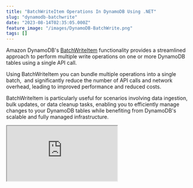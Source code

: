 ```yaml
---
title: "BatchWriteItem Operations In DynamoDB Using .NET"
slug: "dynamodb-batchwrite"
date: "2023-08-14T02:35:05.000Z"
feature_image: "/images/DynamoDB-BatchWrite.png"
tags: []
---
```


Amazon DynamoDB's [BatchWriteItem](https://docs.aws.amazon.com/amazondynamodb/latest/APIReference/API_BatchWriteItem.html) functionality provides a streamlined approach to perform multiple write operations on one or more DynamoDB tables using a single API call.

Using BatchWriteItem you can bundle multiple operations into a single batch,  and significantly reduce the number of API calls and network overhead, leading to improved performance and reduced costs.

BatchWriteItem is particularly useful for scenarios involving data ingestion, bulk updates, or data cleanup tasks, enabling you to efficiently manage changes to your DynamoDB tables while benefiting from DynamoDB's scalable and fully managed infrastructure.

<iframe src="https://www.youtube.com/embed/eUyx7yMN2mo?feature=oembed" />

_This article is sponsored by AWS and is part of my [AWS Series](__GHOST_URL__/tag/aws/)._

In this article, we will learn, how to

*   Batch Write Using High-Level API (DynamoDBContext)
*   Batch Write Using Low-Level API (AmazonDynamoDBClient)

DynamoDB BatchWriteItem
-----------------------

The `BatchWriteItem` operation can insert/remove multiple items in one or more DynamoDB tables.

A `BatchWriteItem` call can send up to 16MB of data over the network, consisting of up to 25 items put or delete operations.

DynamoDB `BatchWriteItem` can be performed using the High-Level API (using the `DynamoDBContext` instance) and also the Low-Level API (using the `AmazonDynamoDBClient` instance).

Let's explore these methods and how to perform the operations on single and multiple tables.

Batch Write Using High-Level .NET API (DynamoDBContext)
-------------------------------------------------------

The `DynamoDBContext` is the High-Level API provided in the .NET SDK and abstracts over the Low-Level API. It makes it easier to work with DynamoDB by giving rich .NET classes to interact with.

### BatchWriteItem on Single Table Using High-Level API

The `DynamoDBContext` provides the `CreateBatchWrite` generic function, that takes in the .NET type representing the DynamoDB Table item. It returns a generic type of `BatchWrite`.

In the below example, it takes a list of `WeatherForecast` data, which will be inserted into DynamoDB as a single batch operation.

    [HttpPost("batch-write")]
    public async Task PostBatch(List<WeatherForecast> batch)
    {
        foreach (var data in batch)
            data.Date = data.Date.Date;
        var batchWrite = _dynamoDbContext.CreateBatchWrite<WeatherForecast>();
        batchWrite.AddPutItems(batch);
        await batchWrite.ExecuteAsync();
    }

The `BatchWrite` instance has the `AddPutItems` method to specify the items to be inserted into the table as part of the batch operation.

Once all items are added to the operation, call the `ExecuteAsync`method to send data to the DynamoDB table.

### BatchWriteItem on Multiple Tables Using High-Level API

Each `BatchWrite` instance represents a batch operation on a single DynamoDB table. This is specified using the generic type parameter passed to the `CreateBatchWrite` operation.

The DynamoDBContext uses the table name conventions to determine the table name to perform the queries on.

[

.NET DynamoDB SDK: Understanding Table Name Conventions and DynamoDBTable Attribute

The DynamoDB .NET SDK by default uses conventions to determine the Table name. However, it supports different options to configure and customize the name. Learn how to achieve this in this post.

![](/images/logo-512x512.png)Rahul NathRahul Pulikkot Nath

![](/images/DynamoDB-Table-Name-Conventions.png)

](__GHOST_URL__/blog/dynamodb-net-table/)

To insert data into multiple tables, we need to create multiple instances of the `BatchWrite` type passing in the appropriate .NET types.

The below code invokes the `CreateBatchWrite` on two different types, representing two different tables in DynamoDB.

    [HttpPost("batch-write-multiple-tables")]
    public async Task PostBatchMulti(BatchWriteData batchItems)
    {
        foreach (var data in batchItems.Batch1)
            data.Date = data.Date.Date;
        var batchWrite1 = _dynamoDbContext.CreateBatchWrite<WeatherForecast>();
        batchWrite1.AddPutItems(batchItems.Batch1);
    
        foreach (var data in batchItems.Batch2)
            data.Date = data.Date.Date;
        var batchWrite2 = _dynamoDbContext
                    .CreateBatchWrite<WeatherForecastTable>();
        batchWrite2.AddPutItems(batchItems.Batch2);
    
        var batches = batchWrite1.Combine(batchWrite2);
        await batches.ExecuteAsync();
    }
    
    public class BatchWriteData
    {
        public List<WeatherForecast> Batch1 { get; set; }
        public List<WeatherForecastTable> Batch2 { get; set; }    
    }

The multiple instances of `BatchWrite` can then be combined into a single `MultiBatchWrite` instance using the `Conbine` method as shown above.

Invoking the `ExecuteAsync` on the `MultiBatchWrite` performs both the batch1 and batch2 in a single operation

You can combine any number of `BatchWrite` instances together as long as it is within the size/count limits.

#### CreateMultiTableBatchGet Function

The `DynamoDBContext` also has the function `CreateMultiTableBatchWrite` that can be used to combine multiple `BatchWrite` instances.

As shown below, you can pass in the batch instances as a params object into the function to create  the same `MultipBatchWrite` instance and perform the execute action on it.

    var batches = _dynamoDbContext
           .CreateMultiTableBatchWrite(batchWrite1, batchWrite2);
    await batches.ExecuteAsync();

Batch Write Using Low-Level .NET API (AmazonDynamoDBClient)
-----------------------------------------------------------

When using the High-Level API it abstracts away a lot of the complexities of the underlying Low-Level API.

However, it also hides some of the functionality that might be useful in certain scenarios.

When the `BatchWriteItem` requires exceeds the allowed item count/size, it returns a list of `UnprocessedKeys` collection. This property is available only through the Low-Level API.

Let's see how we can perform the same calls using the Low-Level API

### BatchWriteItem on Single Table Using .NET Low-Level API

The `AmazonDynamoDBClient` provides the `BatchWriteAsync` function to write items in a batch.

It has multiple overloads and one of them uses the `BatchWriteItemRequest` as shown below.

    [HttpPost("batch-write-client")]
    public async Task PostBatchClient(List<WeatherForecast> batch)
    {
        foreach (var data in batch)
            data.Date = data.Date.Date;
            
        var batchWriteRequest = new BatchWriteItemRequest
        {
            RequestItems = new Dictionary<string, List<WriteRequest>>
            {
                {
                    nameof(WeatherForecast),
                    batch.Select(data =>
                        new WriteRequest(new PutRequest(Document
                            .FromJson(JsonSerializer.Serialize(
                                data,
                                new JsonSerializerOptions()
                                {
                                    DefaultIgnoreCondition = JsonIgnoreCondition.WhenWritingNull
                                }))
                            .ToAttributeMap()))).ToList()
                }
            }
        };
        var response = await _amazonDynamoDbClient
                   .BatchWriteItemAsync(batchWriteRequest);
    }

The `RequestItems` takes the collection of items to insert as a `WriteRequest` object, which again takes a `PutRequest` instance as shown above.

The list of items is grouped as a dictionary based on the DynamoDB table it is to be written into. The above code writes all the items to the `WeatherForecast` table.

The `BatchWriteItemResponse` returns the result of the Batch Write operation. The `UnprocessedItems` dictionary in the response returns a map of tables and requests against those tables that were not processed.

### BatchWriteItem on Multiple Tables Using .NET Low-Level API

To perform a batch write on multiple tables using the .NET Low-Level `AmazonDynamoDBClient` instance, all we need to do is pass another key value pair of items with the appropriate table name, and the items

    var batchWriteRequest = new BatchWriteItemRequest
    {
        RequestItems = new Dictionary<string, List<WriteRequest>>
        {
            {nameof(WeatherForecast), <itemsToInsert>},
            {nameof(WeatherForecastTable), <itemsToInsert>}
        }
    };

When processing the `UnprocessedItems` from a batch write response, it's recommended to perform the subsequent request after a random back-off time. You can read more about the recommended practices [here](https://docs.aws.amazon.com/amazondynamodb/latest/developerguide/Programming.Errors.html#Programming.Errors.BatchOperations).